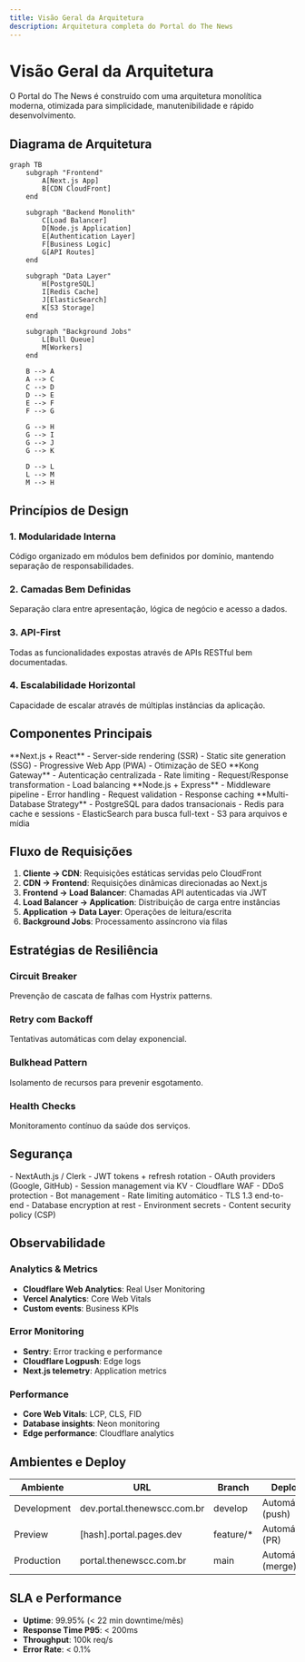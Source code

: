 ```yaml
---
title: Visão Geral da Arquitetura
description: Arquitetura completa do Portal do The News
---
```


# Visão Geral da Arquitetura

O Portal do The News é construído com uma arquitetura monolítica moderna, otimizada para simplicidade, manutenibilidade e rápido desenvolvimento.

## Diagrama de Arquitetura

```mermaid
graph TB
    subgraph "Frontend"
        A[Next.js App]
        B[CDN CloudFront]
    end
    
    subgraph "Backend Monolith"
        C[Load Balancer]
        D[Node.js Application]
        E[Authentication Layer]
        F[Business Logic]
        G[API Routes]
    end
    
    subgraph "Data Layer"
        H[PostgreSQL]
        I[Redis Cache]
        J[ElasticSearch]
        K[S3 Storage]
    end
    
    subgraph "Background Jobs"
        L[Bull Queue]
        M[Workers]
    end
    
    B --> A
    A --> C
    C --> D
    D --> E
    E --> F
    F --> G
    
    G --> H
    G --> I
    G --> J
    G --> K
    
    D --> L
    L --> M
    M --> H
```

## Princípios de Design

### 1. Modularidade Interna
Código organizado em módulos bem definidos por domínio, mantendo separação de responsabilidades.

### 2. Camadas Bem Definidas
Separação clara entre apresentação, lógica de negócio e acesso a dados.

### 3. API-First
Todas as funcionalidades expostas através de APIs RESTful bem documentadas.

### 4. Escalabilidade Horizontal
Capacidade de escalar através de múltiplas instâncias da aplicação.

## Componentes Principais

<CardGroup cols={2}>
  <Card title="Frontend Layer" icon="browser">
    **Next.js + React**
    - Server-side rendering (SSR)
    - Static site generation (SSG)
    - Progressive Web App (PWA)
    - Otimização de SEO
  </Card>
  
  <Card title="API Gateway" icon="shield">
    **Kong Gateway**
    - Autenticação centralizada
    - Rate limiting
    - Request/Response transformation
    - Load balancing
  </Card>
  
  <Card title="Application Server" icon="server">
    **Node.js + Express**
    - Middleware pipeline
    - Error handling
    - Request validation
    - Response caching
  </Card>
  
  <Card title="Data Storage" icon="database">
    **Multi-Database Strategy**
    - PostgreSQL para dados transacionais
    - Redis para cache e sessions
    - ElasticSearch para busca full-text
    - S3 para arquivos e mídia
  </Card>
</CardGroup>

## Fluxo de Requisições

1. **Cliente → CDN**: Requisições estáticas servidas pelo CloudFront
2. **CDN → Frontend**: Requisições dinâmicas direcionadas ao Next.js
3. **Frontend → Load Balancer**: Chamadas API autenticadas via JWT
4. **Load Balancer → Application**: Distribuição de carga entre instâncias
5. **Application → Data Layer**: Operações de leitura/escrita
6. **Background Jobs**: Processamento assíncrono via filas

## Estratégias de Resiliência

### Circuit Breaker
Prevenção de cascata de falhas com Hystrix patterns.

### Retry com Backoff
Tentativas automáticas com delay exponencial.

### Bulkhead Pattern
Isolamento de recursos para prevenir esgotamento.

### Health Checks
Monitoramento contínuo da saúde dos serviços.

## Segurança

<Tabs>
  <Tab title="Autenticação">
    - NextAuth.js / Clerk
    - JWT tokens + refresh rotation
    - OAuth providers (Google, GitHub)
    - Session management via KV
  </Tab>
  
  <Tab title="Edge Security">
    - Cloudflare WAF
    - DDoS protection
    - Bot management
    - Rate limiting automático
  </Tab>
  
  <Tab title="Data Protection">
    - TLS 1.3 end-to-end
    - Database encryption at rest
    - Environment secrets
    - Content security policy (CSP)
  </Tab>
</Tabs>

## Observabilidade

### Analytics & Metrics
- **Cloudflare Web Analytics**: Real User Monitoring
- **Vercel Analytics**: Core Web Vitals
- **Custom events**: Business KPIs

### Error Monitoring
- **Sentry**: Error tracking e performance
- **Cloudflare Logpush**: Edge logs
- **Next.js telemetry**: Application metrics

### Performance
- **Core Web Vitals**: LCP, CLS, FID
- **Database insights**: Neon monitoring
- **Edge performance**: Cloudflare analytics

## Ambientes e Deploy

| Ambiente | URL | Branch | Deploy |
|----------|-----|--------|--------|
| Development | dev.portal.thenewscc.com.br | develop | Automático (push) |
| Preview | [hash].portal.pages.dev | feature/* | Automático (PR) |
| Production | portal.thenewscc.com.br | main | Automático (merge) |

## SLA e Performance

- **Uptime**: 99.95% (< 22 min downtime/mês)
- **Response Time P95**: < 200ms
- **Throughput**: 100k req/s
- **Error Rate**: < 0.1%